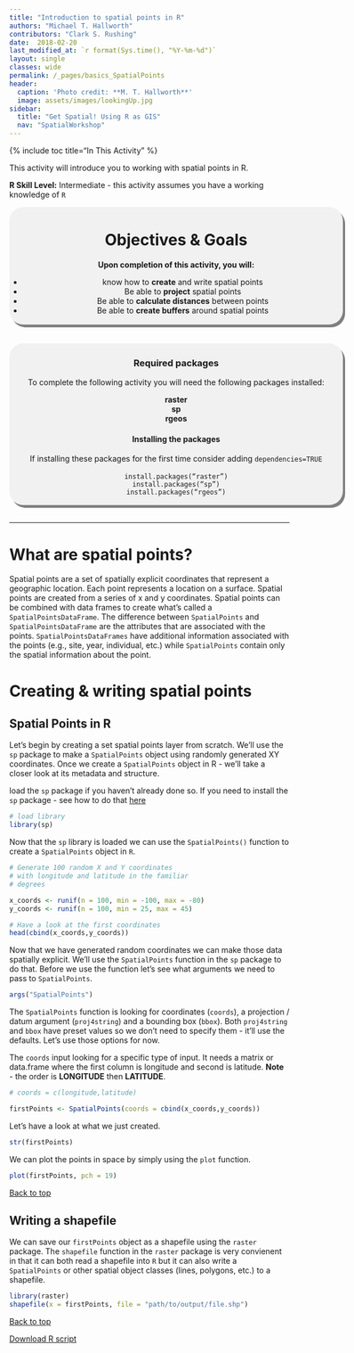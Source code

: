 ```yaml
---
title: "Introduction to spatial points in R"
authors: "Michael T. Hallworth"
contributors: "Clark S. Rushing"
date:  2018-02-20
last_modified_at: `r format(Sys.time(), "%Y-%m-%d")`
layout: single
classes: wide
permalink: /_pages/basics_SpatialPoints
header:
  caption: 'Photo credit: **M. T. Hallworth**'
  image: assets/images/lookingUp.jpg
sidebar:
  title: "Get Spatial! Using R as GIS"
  nav: "SpatialWorkshop"
---
```

<a name="TOP"></a>
{% include toc title="In This Activity" %}


This activity will introduce you to working with spatial points in R.

**R Skill Level:** Intermediate - this activity assumes you have a working knowledge of `R`     

<div style="background-color:rgba(0, 0, 0, 0.0470588); border-radius: 25px; text-align:center; vertical-align: middle; padding:3px 0; width: 600px; margin: auto; box-shadow: 4px 5px gray;">

<h1>Objectives & Goals</h1>      
<b>Upon completion of this activity, you will:</b>
<ul>
<li>know how to <strong>create</strong> and write spatial points</li>   
<li>Be able to <strong>project</strong> spatial points</li>             
<li>Be able to <strong>calculate distances</strong> between points</li>             
<li>Be able to <strong>create buffers</strong> around spatial points</li> 
</ul>
</div>

<br>
<br>
<a name="install.packages"></a>
<div style="background-color:rgba(0, 1, 1, 0.0470588); border-radius: 25px; text-align:center; vertical-align: middle; padding:2px 0; width: 600px; margin: auto; box-shadow: 4px 5px gray;">
<h3> Required packages</h3> 
To complete the following activity you will need the following packages installed:

<strong>raster</strong>               
<strong>sp</strong>     
<strong>rgeos</strong>        
  
<h4>Installing the packages</h4>     
If installing these packages for the first time consider adding <code>dependencies=TRUE</code><br>   
<code>install.packages("raster")</code>        
<code>install.packages("sp")</code>        
<code>install.packages("rgeos")</code>

</div>
        
<br>
<hr>

# What are spatial points?    
Spatial points are a set of spatially explicit coordinates that represent a geographic location. Each point represents a location on a surface. Spatial points are created from a series of x and y coordinates. Spatial points can be combined with data frames to create what's called a `SpatialPointsDataFrame`. The difference between `SpatialPoints` and `SpatialPointsDataFrame` are the attributes that are associated with the points. `SpatialPointsDataFrames` have additional information associated with the points (e.g., site, year, individual, etc.) while `SpatialPoints` contain only the spatial information about the point. 

# Creating & writing spatial points   
## Spatial Points in R
Let's begin by creating a set spatial points layer from scratch. We'll use the `sp` package to make a `SpatialPoints` object using randomly generated XY coordinates. Once we create a `SpatialPoints` object in R - we'll take a closer look at its metadata and structure.

load the `sp` package if you haven't already done so. If you need to install the `sp` package - see how to do that [here](#install.packages)
```r
# load library
library(sp)
```

Now that the `sp` library is loaded we can use the `SpatialPoints()` function to create a `SpatialPoints` object in `R`. 
```r
# Generate 100 random X and Y coordinates 
# with longitude and latitude in the familiar
# degrees

x_coords <- runif(n = 100, min = -100, max = -80)
y_coords <- runif(n = 100, min = 25, max = 45)

# Have a look at the first coordinates
head(cbind(x_coords,y_coords))
```

Now that we have generated random coordinates we can make those data spatially explicit. We'll use the `SpatialPoints` function in the `sp` package to do that. Before we use the function let's see what arguments we need to pass to `SpatialPoints`.

```r
args("SpatialPoints")
```

The `SpatialPoints` function is looking for coordinates (`coords`), a projection / datum argument (`proj4string`) and a bounding box (`bbox`). Both `proj4string` and `bbox` have preset values so we don't need to specify them - it'll use the defaults. Let's use those options for now. 

The `coords` input looking for a specific type of input. It needs a matrix or data.frame where the first column is longitude and second is latitude. **Note** - the order is <strong>LONGITUDE</strong> then <strong>LATITUDE</strong>.

```r
# coords = c(longitude,latitude)

firstPoints <- SpatialPoints(coords = cbind(x_coords,y_coords))
```

Let's have a look at what we just created. 
```r
str(firstPoints)
```

We can plot the points in space by simply using the `plot` function. 
```r
plot(firstPoints, pch = 19)
```

<a href="#TOP">Back to top</a>

## Writing a shapefile
We can save our `firstPoints` object as a shapefile using the `raster` package. The `shapefile` function in the `raster` package is very convienent in that it can both read a shapefile into `R` but it can also write a `SpatialPoints` or other spatial object classes (lines, polygons, etc.) to a shapefile. 
```r
library(raster)
shapefile(x = firstPoints, file = "path/to/output/file.shp")
```

<a href="#TOP">Back to top</a>

<a href="https://raw.githubusercontent.com/mhallwor/mhallwor.github.io/develop/Rscripts/basics_SpatialPoints.R" target="_blank" class="btn btn--info">Download R script</a>
